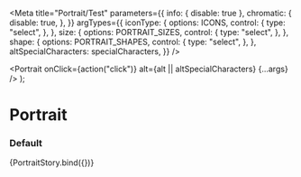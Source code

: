 

<Meta
  title="Portrait/Test"
  parameters={{
    info: { disable: true },
    chromatic: {
      disable: true,
    },
  }}
  argTypes={{
    iconType: {
      options: ICONS,
      control: {
        type: "select",
      },
    },
    size: {
      options: PORTRAIT_SIZES,
      control: {
        type: "select",
      },
    },
    shape: {
      options: PORTRAIT_SHAPES,
      control: {
        type: "select",
      },
    },
    altSpecialCharacters: specialCharacters,
  }}
/>

  <Portrait
    onClick={action("click")}
    alt={alt || altSpecialCharacters}
    {...args}
  />
);

# Portrait

### Default

<Preview>
  <Story
    name="default"
    args={{
      alt: Portrait.defaultProps.alt,
      altSpecialCharacters: undefined,
      darkBackground: Portrait.defaultProps.darkBackground,
      gravatar: "",
      src: "",
      initials: "",
      iconType: undefined,
      size: "M",
      shape: "square",
    }}
  >
    {PortraitStory.bind({})}
  </Story>
</Preview>
